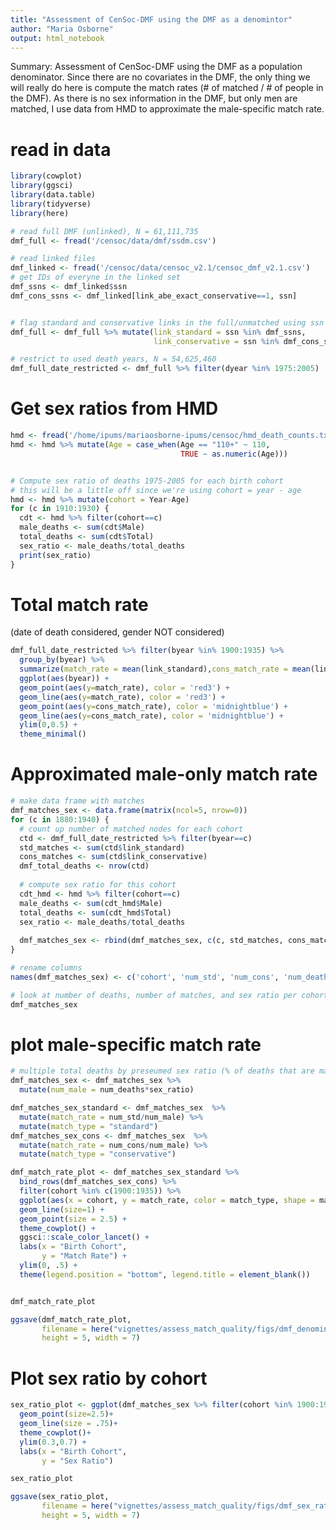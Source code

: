 ```yaml
---
title: "Assessment of CenSoc-DMF using the DMF as a denomintor"
author: "Maria Osborne"
output: html_notebook
---
```


Summary:
Assessment of CenSoc-DMF using the DMF as a population denominator.
Since there are no covariates in the DMF, the only thing we will really do here
is compute the match rates (# of matched / # of people in the DMF). As there is
no sex information in the DMF, but only men are matched, I use data from HMD
to approximate the male-specific match rate.

# read in data
```r
library(cowplot)
library(ggsci)
library(data.table)
library(tidyverse)
library(here)

# read full DMF (unlinked), N = 61,111,735
dmf_full <- fread('/censoc/data/dmf/ssdm.csv')

# read linked files 
dmf_linked <- fread('/censoc/data/censoc_v2.1/censoc_dmf_v2.1.csv')
# get IDs of everyne in the linked set
dmf_ssns <- dmf_linked$ssn
dmf_cons_ssns <- dmf_linked[link_abe_exact_conservative==1, ssn]


# flag standard and conservative links in the full/unmatched using ssn
dmf_full <- dmf_full %>% mutate(link_standard = ssn %in% dmf_ssns,
                                link_conservative = ssn %in% dmf_cons_ssns)

# restrict to used death years, N = 54,625,460
dmf_full_date_restricted <- dmf_full %>% filter(dyear %in% 1975:2005)


```


# Get sex ratios from HMD
```r
hmd <- fread('/home/ipums/mariaosborne-ipums/censoc/hmd_death_counts.txt')
hmd <- hmd %>% mutate(Age = case_when(Age == "110+" ~ 110,
                                      TRUE ~ as.numeric(Age)))


# Compute sex ratio of deaths 1975-2005 for each birth cohort
# this will be a little off since we're using cohort = year - age
hmd <- hmd %>% mutate(cohort = Year-Age)
for (c in 1910:1930) {
  cdt <- hmd %>% filter(cohort==c)
  male_deaths <- sum(cdt$Male)
  total_deaths <- sum(cdt$Total)
  sex_ratio <- male_deaths/total_deaths
  print(sex_ratio)
}

```



# Total match rate
(date of death considered, gender NOT considered)
```r
dmf_full_date_restricted %>% filter(byear %in% 1900:1935) %>%
  group_by(byear) %>%
  summarize(match_rate = mean(link_standard),cons_match_rate = mean(link_conservative)) %>% 
  ggplot(aes(byear)) +
  geom_point(aes(y=match_rate), color = 'red3') +
  geom_line(aes(y=match_rate), color = 'red3') +
  geom_point(aes(y=cons_match_rate), color = 'midnightblue') +
  geom_line(aes(y=cons_match_rate), color = 'midnightblue') +
  ylim(0,0.5) +
  theme_minimal() 

```


# Approximated male-only match rate
```r
# make data frame with matches
dmf_matches_sex <- data.frame(matrix(ncol=5, nrow=0))
for (c in 1880:1940) {
  # count up number of matched nodes for each cohort
  ctd <- dmf_full_date_restricted %>% filter(byear==c)
  std_matches <- sum(ctd$link_standard)
  cons_matches <- sum(ctd$link_conservative)
  dmf_total_deaths <- nrow(ctd)
   
  # compute sex ratio for this cohort
  cdt_hmd <- hmd %>% filter(cohort==c)
  male_deaths <- sum(cdt_hmd$Male)
  total_deaths <- sum(cdt_hmd$Total)
  sex_ratio <- male_deaths/total_deaths
  
  dmf_matches_sex <- rbind(dmf_matches_sex, c(c, std_matches, cons_matches, dmf_total_deaths, sex_ratio))
}

# rename columns
names(dmf_matches_sex) <- c('cohort', 'num_std', 'num_cons', 'num_deaths', 'sex_ratio')

# look at number of deaths, number of matches, and sex ratio per cohort
dmf_matches_sex
```


# plot male-specific match rate
```r
# multiple total deaths by preseumed sex ratio (% of deaths that are male according to HMD)
dmf_matches_sex <- dmf_matches_sex %>%
  mutate(num_male = num_deaths*sex_ratio)

dmf_matches_sex_standard <- dmf_matches_sex  %>% 
  mutate(match_rate = num_std/num_male) %>% 
  mutate(match_type = "standard")
dmf_matches_sex_cons <- dmf_matches_sex  %>% 
  mutate(match_rate = num_cons/num_male) %>% 
  mutate(match_type = "conservative")

dmf_match_rate_plot <- dmf_matches_sex_standard %>% 
  bind_rows(dmf_matches_sex_cons) %>% 
  filter(cohort %in% c(1900:1935)) %>% 
  ggplot(aes(x = cohort, y = match_rate, color = match_type, shape = match_type)) + 
  geom_line(size=1) + 
  geom_point(size = 2.5) + 
  theme_cowplot() + 
  ggsci::scale_color_lancet() + 
  labs(x = "Birth Cohort",
       y = "Match Rate") + 
  ylim(0, .5) + 
  theme(legend.position = "bottom", legend.title = element_blank()) 


dmf_match_rate_plot 

ggsave(dmf_match_rate_plot, 
       filename = here("vignettes/assess_match_quality/figs/dmf_denominator_match_rate_plot.pdf"),
       height = 5, width = 7)
```



# Plot sex ratio by cohort
```r
sex_ratio_plot <- ggplot(dmf_matches_sex %>% filter(cohort %in% 1900:1935), aes(cohort, sex_ratio))+
  geom_point(size=2.5)+
  geom_line(size = .75)+
  theme_cowplot()+
  ylim(0.3,0.7) +
  labs(x = "Birth Cohort",
       y = "Sex Ratio")

sex_ratio_plot

ggsave(sex_ratio_plot, 
       filename = here("vignettes/assess_match_quality/figs/dmf_sex_ratio_plot.pdf"),
       height = 5, width = 7)
```




